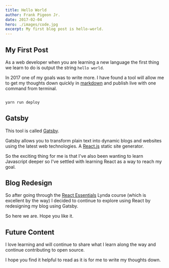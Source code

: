 ```yaml
---
title: Hello World
author: Frank Pigeon Jr.
date: 2017-02-04
hero: ./images/code.jpg
excerpt: My first blog post is hello-world.
---
```


## My First Post

As a web developer when you are learning a new language the first thing we learn to do is output the string `hello world`.

In 2017 one of my goals was to write more. I have found a tool will allow me to get my thoughts down quickly in [markdown] and publish live with one command from terminal.

```js

yarn run deploy

```

## Gatsby

This tool is called [Gatsby][gatsby].

Gatsby allows you to transform plain text into dynamic blogs and websites using the latest web technologies. A [React.js][react] static site generator.

So the exciting thing for me is that I've also been wanting to learn Javascript deeper so I've settled with learning React as a way to reach my goal.

## Blog Redesign

So after going through the [React Essentials][react-essentials] Lynda course (which is excellent by the way) I decided to continue to explore using React by redesigning my blog using Gatsby.

So here we are. Hope you like it.

## Future Content

I love learning and will continue to share what I learn along the way and continue contributing to open source.

I hope you find it helpful to read as it is for me to write my thoughts down.

[react]: https://facebook.github.io/react/
[markdown]: https://masteringmarkdown.com/
[gatsby]: https://github.com/gatsbyjs/gatsby
[react-essentials]: https://www.lynda.com/React-js-tutorials/React-js-Essential-Training/496905-2.html
